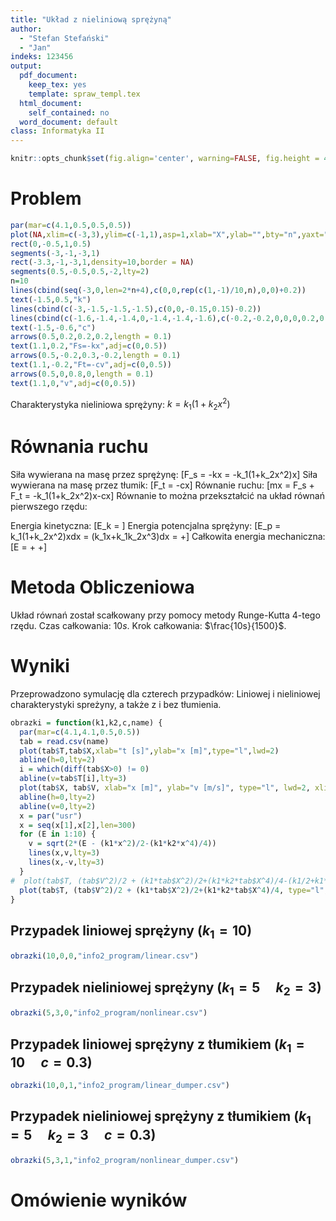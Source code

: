 ```yaml
---
title: "Układ z nieliniową sprężyną"
author:
  - "Stefan Stefański"
  - "Jan"
indeks: 123456
output:
  pdf_document:
    keep_tex: yes
    template: spraw_templ.tex
  html_document:
    self_contained: no
  word_document: default
class: Informatyka II
---
```


```r
knitr::opts_chunk$set(fig.align='center', warning=FALSE, fig.height = 4.3, dev.args=list(pointsize=10))
```

# Problem
```r
par(mar=c(4.1,0.5,0.5,0.5))
plot(NA,xlim=c(-3,3),ylim=c(-1,1),asp=1,xlab="X",ylab="",bty="n",yaxt="n")
rect(0,-0.5,1,0.5)
segments(-3,-1,-3,1)
rect(-3.3,-1,-3,1,density=10,border = NA)
segments(0.5,-0.5,0.5,-2,lty=2)
n=10
lines(cbind(seq(-3,0,len=2*n+4),c(0,0,rep(c(1,-1)/10,n),0,0)+0.2))
text(-1.5,0.5,"k")
lines(cbind(c(-3,-1.5,-1.5,-1.5),c(0,0,-0.15,0.15)-0.2))
lines(cbind(c(-1.6,-1.4,-1.4,0,-1.4,-1.4,-1.6),c(-0.2,-0.2,0,0,0,0.2,0.2)-0.2))
text(-1.5,-0.6,"c")
arrows(0.5,0.2,0.2,0.2,length = 0.1)
text(1.1,0.2,"Fs=-kx",adj=c(0,0.5))
arrows(0.5,-0.2,0.3,-0.2,length = 0.1)
text(1.1,-0.2,"Ft=-cv",adj=c(0,0.5))
arrows(0.5,0,0.8,0,length = 0.1)
text(1.1,0,"v",adj=c(0,0.5))
```

Charakterystyka nieliniowa sprężyny: $k=k_1(1+k_2x^2)$

# Równania ruchu

Siła wywierana na masę przez sprężynę:
\[F_s = -kx = -k_1(1+k_2x^2)x\]
Siła wywierana na masę przez tłumik:
\[F_t = -c\dot x\]
Równanie ruchu:
\[m\ddot x = F_s + F_t = -k_1(1+k_2x^2)x-c\dot x\]
Równanie to można przekształcić na układ równań pierwszego rzędu:
\begin{equation}\label{uklad}\begin{cases}
\dot x &= y\\
\dot y &= -k_1(1+k_2x^2)x - cy
\end{cases}\end{equation}

Energia kinetyczna:
\[E_k = \frac{m\dot x^2}{2}\]
Energia potencjalna sprężyny:
\[E_p = \int k_1(1+k_2x^2)x\cdot dx = \int \left(k_1x+k_1k_2x^3\right)dx = \frac{k_1x^2}{2}+\frac{k_1k_2x^4}{4}\]
Całkowita energia mechaniczna:
\[E = \frac{m\dot x^2}{2} + \frac{k_1x^2}{2}+\frac{k_1k_2x^4}{4}\]

# Metoda Obliczeniowa

Układ równań \eqref{uklad} został scałkowany przy pomocy metody Runge-Kutta 4-tego rzędu. Czas całkowania: $10s$. Krok całkowania: $\frac{10s}{1500}$.

# Wyniki

Przeprowadzono symulację dla czterech przypadków: Liniowej i nieliniowej charakterystyki spreżyny, a także z i bez tłumienia.

```r
obrazki = function(k1,k2,c,name) {
  par(mar=c(4.1,4.1,0.5,0.5))
  tab = read.csv(name)
  plot(tab$T,tab$X,xlab="t [s]",ylab="x [m]",type="l",lwd=2)
  abline(h=0,lty=2)
  i = which(diff(tab$X>0) != 0)
  abline(v=tab$T[i],lty=3)
  plot(tab$X, tab$V, xlab="x [m]", ylab="v [m/s]", type="l", lwd=2, xlim=c(-1,1), ylim=c(-4,4))
  abline(h=0,lty=2)
  abline(v=0,lty=2)
  x = par("usr")
  x = seq(x[1],x[2],len=300)
  for (E in 1:10) {
    v = sqrt(2*(E - (k1*x^2)/2-(k1*k2*x^4)/4))
    lines(x,v,lty=3)
    lines(x,-v,lty=3)
  }
#  plot(tab$T, (tab$V^2)/2 + (k1*tab$X^2)/2+(k1*k2*tab$X^4)/4-(k1/2+k1*k2/4), type="l", xlab="t [s]", ylab="E-E0 [J]")
  plot(tab$T, (tab$V^2)/2 + (k1*tab$X^2)/2+(k1*k2*tab$X^4)/4, type="l", xlab="t [s]", ylab="E [J]", ylim=c(0,7))
}
```

## Przypadek liniowej sprężyny ($k_1=10$)
```r
obrazki(10,0,0,"info2_program/linear.csv")
```

## Przypadek nieliniowej sprężyny ($k_1=5\quad k_2=3$)
```r
obrazki(5,3,0,"info2_program/nonlinear.csv")
```

## Przypadek liniowej sprężyny z tłumikiem ($k_1=10\quad c=0.3$)
```r
obrazki(10,0,1,"info2_program/linear_dumper.csv")
```

## Przypadek nieliniowej sprężyny z tłumikiem ($k_1=5\quad k_2=3\quad c=0.3$)
```r
obrazki(5,3,1,"info2_program/nonlinear_dumper.csv")
```

# Omówienie wyników


